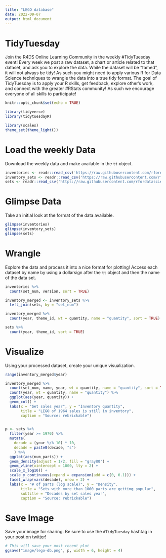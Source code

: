 ```yaml
---
title: "LEGO database"
date: 2022-09-07
output: html_document
---
```


# TidyTuesday

Join the R4DS Online Learning Community in the weekly #TidyTuesday event!
Every week we post a raw dataset, a chart or article related to that dataset, and ask you to explore the data.
While the dataset will be “tamed”, it will not always be tidy! As such you might need to apply various R for Data Science techniques to wrangle the data into a true tidy format.
The goal of TidyTuesday is to apply your R skills, get feedback, explore other’s work, and connect with the greater #RStats community!
As such we encourage everyone of all skills to participate!

```r

knitr::opts_chunk$set(echo = TRUE)

library(tidyverse)
library(tidytuesdayR)

library(scales)
theme_set(theme_light())
```

# Load the weekly Data

Download the weekly data and make available in the `tt` object.

```r

inventories <- readr::read_csv('https://raw.githubusercontent.com/rfordatascience/tidytuesday/master/data/2022/2022-09-06/inventories.csv.gz')
inventory_sets <- readr::read_csv('https://raw.githubusercontent.com/rfordatascience/tidytuesday/master/data/2022/2022-09-06/inventory_sets.csv.gz')
sets <- readr::read_csv('https://raw.githubusercontent.com/rfordatascience/tidytuesday/master/data/2022/2022-09-06/sets.csv.gz')

```

# Glimpse Data

Take an initial look at the format of the data available.

```r

glimpse(inventories)
glimpse(inventory_sets)
glimpse(sets)

```

# Wrangle

Explore the data and process it into a nice format for plotting! Access each dataset by name by using a dollarsign after the `tt` object and then the name of the data set.

```r

inventories %>% 
  count(set_num, version, sort = TRUE)

inventory_merged <- inventory_sets %>% 
  left_join(sets, by = "set_num")

inventory_merged %>% 
  count(year, theme_id, wt = quantity, name = "quantity", sort = TRUE)

sets %>% 
  count(year, theme_id, sort = TRUE)
```


# Visualize

Using your processed dataset, create your unique visualization.

```r

range(inventory_merged$year)

inventory_merged %>% 
  count(set_num, name, year, wt = quantity, name = "quantity", sort = TRUE) %>% 
  count(year, wt = quantity, name = "quantity") %>% 
  ggplot(aes(year, quantity)) +
  geom_col() +
  labs(x = "Set sales year", y = "Inventory quantity",
       title = "LEGO of 1964 sales is still in inventory",
       caption = "Source: rebrickable")
  
```

```r
p <- sets %>% 
  filter(year >= 1970) %>% 
  mutate(
    decade = (year %/% 10) * 10,
    decade = paste0(decade, "s")
    ) %>% 
  ggplot(aes(num_parts)) +
  geom_density(adjust = 1/2, fill = "gray80") +
  geom_vline(xintercept = 1000, lty = 2) +
  scale_x_log10() +
  scale_y_continuous(expand = expansion(add = c(0, 0.1))) +
  facet_wrap(vars(decade), nrow = 2) +
  labs(x = "# of parts (log scale)", y = "Density",
       title = "Sets with more than 1000 parts are getting popular",
       subtitle = "Decades by set sales year",
       caption = "Source: rebrickable")
```


# Save Image

Save your image for sharing. Be sure to use the `#TidyTuesday` hashtag in your post on twitter! 

```r

# This will save your most recent plot
ggsave("image/lego-db.png", p, width = 6, height = 4)

```
